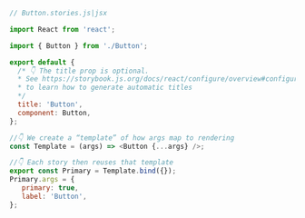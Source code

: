 ```js
// Button.stories.js|jsx

import React from 'react';

import { Button } from './Button';

export default {
  /* 👇 The title prop is optional.
  * See https://storybook.js.org/docs/react/configure/overview#configure-story-loading
  * to learn how to generate automatic titles
  */
  title: 'Button',
  component: Button,
};

//👇 We create a “template” of how args map to rendering
const Template = (args) => <Button {...args} />;

//👇 Each story then reuses that template
export const Primary = Template.bind({});
Primary.args = {
   primary: true,
   label: 'Button',
};
```